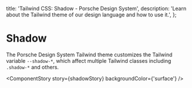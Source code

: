 
  title: 'Tailwind CSS: Shadow - Porsche Design System',
  description: 'Learn about the Tailwind theme of our design language and how to use it.',
};

# Shadow

<TableOfContents headings={[]} />

The Porsche Design System Tailwind theme customizes the Tailwind variable `--shadow-*`, which affect multiple Tailwind
classes including `.shadow-*` and others.

<ComponentStory story={shadowStory} backgroundColor={'surface'} />
